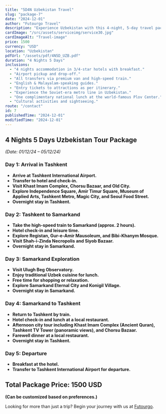 ```yaml
---
title: "5D4N Uzbekistan Travel"
slug: "package-7"
date: "2024-12-01"
author: "Futourgo Travel"
description: "Experience Uzbekistan with this 4-night, 5-day travel package. Explore historic cities, cultural sites, and breathtaking landscapes."
cardImage: "/src/assets/serviceimg/service30.jpg"
cardImageAlt: "Travel-image"
price: 1500
currency: "USD"
location: "Uzbekistan"
pdfUrl: "/assets/pdf/4N5D_UZB.pdf"
duration: "4 Nights 5 Days"
inclusions:
  - "4 nights accommodation in 3/4-star hotels with breakfast."
  - "Airport pickup and drop-off."
  - "All transfers via premium van and high-speed train."
  - "English & Malayalam-speaking guides."
  - "Entry tickets to attractions as per itinerary."
  - "Experience the Soviet-era metro line in Uzbekistan."
  - "One complimentary national lunch at the world-famous Plov Center."
  - "Cultural activities and sightseeing."
route: "/contact"
id: 7
publishedTime: "2024-12-01"
modifiedTime: "2024-12-01"
---
```


## 4 Nights 5 Days Uzbekistan Tour Package  
*(Date: 01/12/24 – 05/12/24)*  

### Day 1: Arrival in Tashkent  
- **Arrive at Tashkent International Airport.**  
- **Transfer to hotel and check-in.**  
- **Visit Khast Imam Complex, Chorsu Bazaar, and Old City.**  
- **Explore Independence Square, Amir Timur Square, Museum of Applied Arts, Tashkent Metro, Magic City, and Seoul Food Street.**  
- **Overnight stay in Tashkent.**  

### Day 2: Tashkent to Samarkand  
- **Take the high-speed train to Samarkand (approx. 2 hours).**  
- **Hotel check-in and leisure time.**  
- **Explore Registan, Gur-e-Amir Mausoleum, and Bibi-Khanym Mosque.**  
- **Visit Shah-i-Zinda Necropolis and Siyob Bazaar.**  
- **Overnight stay in Samarkand.**  

### Day 3: Samarkand Exploration  
- **Visit Ulugh Beg Observatory.**  
- **Enjoy traditional Uzbek cuisine for lunch.**  
- **Free time for shopping or relaxation.**  
- **Explore Samarkand Eternal City and Konigil Village.**  
- **Overnight stay in Samarkand.**  

### Day 4: Samarkand to Tashkent  
- **Return to Tashkent by train.**  
- **Hotel check-in and lunch at a local restaurant.**  
- **Afternoon city tour including Khast Imam Complex (Ancient Quran), Tashkent TV Tower (panoramic views), and Chorsu Bazaar.**  
- **Farewell dinner at a local restaurant.**  
- **Overnight stay in Tashkent.**  

### Day 5: Departure  
- **Breakfast at the hotel.**  
- **Transfer to Tashkent International Airport for departure.**  

## Total Package Price: 1500 USD  
**(Can be customized based on preferences.)**  

Looking for more than just a trip? Begin your journey with us at [Futourgo](https://www.futourgo.com).